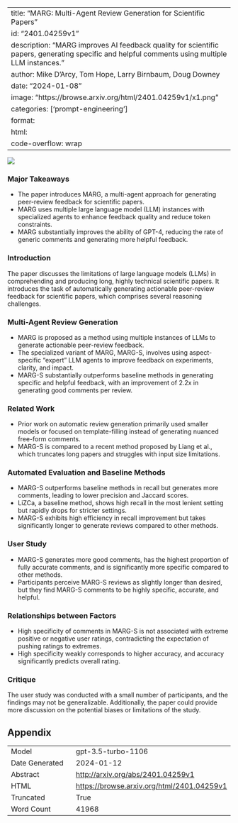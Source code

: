 
---
title: "MARG: Multi-Agent Review Generation for Scientific Papers"
id: "2401.04259v1"
description: "MARG improves AI feedback quality for scientific papers, generating specific and helpful comments using multiple LLM instances."
author: Mike D'Arcy, Tom Hope, Larry Birnbaum, Doug Downey
date: "2024-01-08"
image: "https://browse.arxiv.org/html/2401.04259v1/x1.png"
categories: ['prompt-engineering']
format:
  html:
    code-overflow: wrap
---

![](https://browse.arxiv.org/html/2401.04259v1/x1.png)

### Major Takeaways

- The paper introduces MARG, a multi-agent approach for generating peer-review feedback for scientific papers.
- MARG uses multiple large language model (LLM) instances with specialized agents to enhance feedback quality and reduce token constraints.
- MARG substantially improves the ability of GPT-4, reducing the rate of generic comments and generating more helpful feedback.

### Introduction

The paper discusses the limitations of large language models (LLMs) in comprehending and producing long, highly technical scientific papers. It introduces the task of automatically generating actionable peer-review feedback for scientific papers, which comprises several reasoning challenges.

### Multi-Agent Review Generation

- MARG is proposed as a method using multiple instances of LLMs to generate actionable peer-review feedback.
- The specialized variant of MARG, MARG-S, involves using aspect-specific "expert" LLM agents to improve feedback on experiments, clarity, and impact.
- MARG-S substantially outperforms baseline methods in generating specific and helpful feedback, with an improvement of 2.2x in generating good comments per review.

### Related Work

- Prior work on automatic review generation primarily used smaller models or focused on template-filling instead of generating nuanced free-form comments.
- MARG-S is compared to a recent method proposed by Liang et al., which truncates long papers and struggles with input size limitations.

### Automated Evaluation and Baseline Methods

- MARG-S outperforms baseline methods in recall but generates more comments, leading to lower precision and Jaccard scores.
- LiZCa, a baseline method, shows high recall in the most lenient setting but rapidly drops for stricter settings.
- MARG-S exhibits high efficiency in recall improvement but takes significantly longer to generate reviews compared to other methods.

### User Study

- MARG-S generates more good comments, has the highest proportion of fully accurate comments, and is significantly more specific compared to other methods.
- Participants perceive MARG-S reviews as slightly longer than desired, but they find MARG-S comments to be highly specific, accurate, and helpful.

### Relationships between Factors

- High specificity of comments in MARG-S is not associated with extreme positive or negative user ratings, contradicting the expectation of pushing ratings to extremes.
- High specificity weakly corresponds to higher accuracy, and accuracy significantly predicts overall rating.

### Critique

The user study was conducted with a small number of participants, and the findings may not be generalizable. Additionally, the paper could provide more discussion on the potential biases or limitations of the study.

## Appendix

|          |          |
|----------|----------|
| Model     | gpt-3.5-turbo-1106       |
| Date Generated     | 2024-01-12       |
| Abstract | [http://arxiv.org/abs/2401.04259v1](http://arxiv.org/abs/2401.04259v1)        |
| HTML     | [https://browse.arxiv.org/html/2401.04259v1](https://browse.arxiv.org/html/2401.04259v1)       |
| Truncated       | True       |
| Word Count       | 41968       |